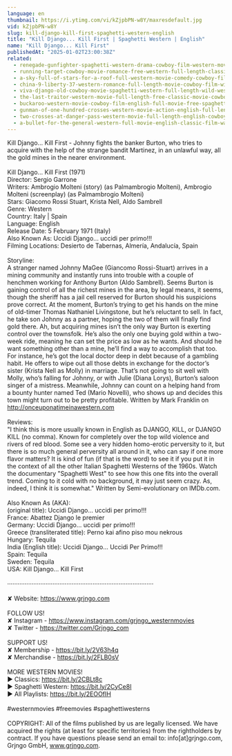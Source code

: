 ```yaml
---
language: en
thumbnail: https://i.ytimg.com/vi/kZjpbPN-w8Y/maxresdefault.jpg
vid: kZjpbPN-w8Y
slug: kill-django-kill-first-spaghetti-western-english
title: "Kill Django... Kill First | Spaghetti Western | English"
name: "Kill Django... Kill First"
publishedAt: "2025-01-02T23:00:38Z"
related:
  - renegade-gunfighter-spaghetti-western-drama-cowboy-film-western-movie
  - running-target-cowboy-movie-romance-free-western-full-length-classic-movie
  - a-sky-full-of-stars-for-a-roof-full-western-movie-comedy-cowboy-film-free-movie
  - china-9-liberty-37-western-romance-full-length-movie-cowboy-film-wild-west
  - viva-django-old-cowboy-movie-spaghetti-western-full-length-wild-west-full-movies
  - the-last-traitor-western-movie-full-length-free-classic-movie-cowboys-wild-west-films
  - buckaroo-western-movie-cowboy-film-english-full-movie-free-spaghetti-western
  - gunman-of-one-hundred-crosses-western-movie-action-english-full-length
  - two-crosses-at-danger-pass-western-movie-full-length-english-cowboy-film
  - a-bullet-for-the-general-western-full-movie-english-classic-film-watchfree-cowboyfilm
---
```


Kill Django... Kill First - Johnny fights the banker Burton, who tries to acquire with the help of the strange bandit Martinez, in an unlawful way, all the gold mines in the nearer environment. <br />
<br />
Kill Django... Kill First (1971)<br />
Director: Sergio Garrone<br />
Writers: Ambrogio Molteni (story) (as Palmambrogio Molteni), Ambrogio Molteni (screenplay) (as Palmambrogio Molteni)<br />
Stars: Giacomo Rossi Stuart, Krista Nell, Aldo Sambrell  <br />
Genre: Western <br />
Country: Italy | Spain<br />
Language: English<br />
Release Date: 5 February 1971 (Italy) <br />
Also Known As: Uccidi Django... uccidi per primo!!! <br />
Filming Locations: Desierto de Tabernas, Almería, Andalucía, Spain <br />
<br />
Storyline:<br />
A stranger named Johnny MaGee (Giancomo Rossi-Stuart) arrives in a mining community and instantly runs into trouble with a couple of henchmen working for Anthony Burton (Aldo Sambrell). Seems Burton is gaining control of all the richest mines in the area, by legal means, it seems, though the sheriff has a jail cell reserved for Burton should his suspicions prove correct. At the moment, Burton’s trying to get his hands on the mine of old-timer Thomas Nathaniel Livingstone, but he’s reluctant to sell. In fact, he take son Johnny as a partner, hoping the two of them will finally find gold there. Ah, but acquiring mines isn’t the only way Burton is exerting control over the townsfolk. He’s also the only one buying gold within a two-week ride, meaning he can set the price as low as he wants. And should he want something other than a mine, he’ll find a way to accomplish that too. For instance, he’s got the local doctor deep in debt because of a gambling habit. He offers to wipe out all those debts in exchange for the doctor’s sister (Krista Nell as Molly) in marriage. That’s not going to sit well with Molly, who’s falling for Johnny, or with Julie (Diana Lorys), Burton’s saloon singer of a mistress. Meanwhile, Johnny can count on a helping hand from a bounty hunter named Ted (Mario Novelli), who shows up and decides this town might turn out to be pretty profitable. Written by Mark Franklin on http://onceuponatimeinawestern.com<br />
<br />
Reviews:<br />
"I think this is more usually known in English as DJANGO, KILL, or DJANGO KILL (no comma). Known for completely over the top wild violence and rivers of red blood. Some see a very hidden homo-erotic perversity to it, but there is so much general perversity all around in it, who can say if one more flavor matters? It is kind of fun (if that is the word) to see it if you put it in the context of all the other Italian Spaghetti Westerns of the 1960s. Watch the documentary "Spaghetti West" to see how this one fits into the overall trend. Coming to it cold with no background, it may just seem crazy. As, indeed, I think it is somewhat." Written by Semi-evolutionary on IMDb.com.<br />
<br />
Also Known As (AKA):<br />
(original title): Uccidi Django... uccidi per primo!!!<br />
France: Abattez Django le premier<br />
Germany: Uccidi Django... uccidi per primo!!!<br />
Greece (transliterated title): Perno kai afino piso mou nekrous<br />
Hungary: Tequila<br />
India (English title): Uccidi Django... Uccidi Per Primo!!!<br />
Spain: Tequila<br />
Sweden: Tequila<br />
USA: Kill Django... Kill First<br />
<br />
····················································································<br />
<br />
✘ Website: https://www.grjngo.com<br />
<br />
FOLLOW US!<br />
✘ Instagram - https://www.instagram.com/grjngo_westernmovies<br />
✘ Twitter - https://twitter.com/Grjngo_com<br />
<br />
SUPPORT US!<br />
✘ Membership - https://bit.ly/2V63h4q<br />
✘ Merchandise - https://bit.ly/2FLB0sV<br />
<br />
MORE WESTERN MOVIES! <br />
► Classics: https://bit.ly/2CBLt8c <br />
► Spaghetti Western: https://bit.ly/2CyCe8I <br />
► All Playlists: https://bit.ly/2EOOfIH <br />
<br />
#westernmovies #freemovies #spaghettiwesterns<br />
<br />
COPYRIGHT: All of the films published by us are legally licensed. We have acquired the rights (at least for specific territories) from the rightholders by contract. If you have questions please send an email to: info[at]grjngo.com, Grjngo GmbH, www.grjngo.com.